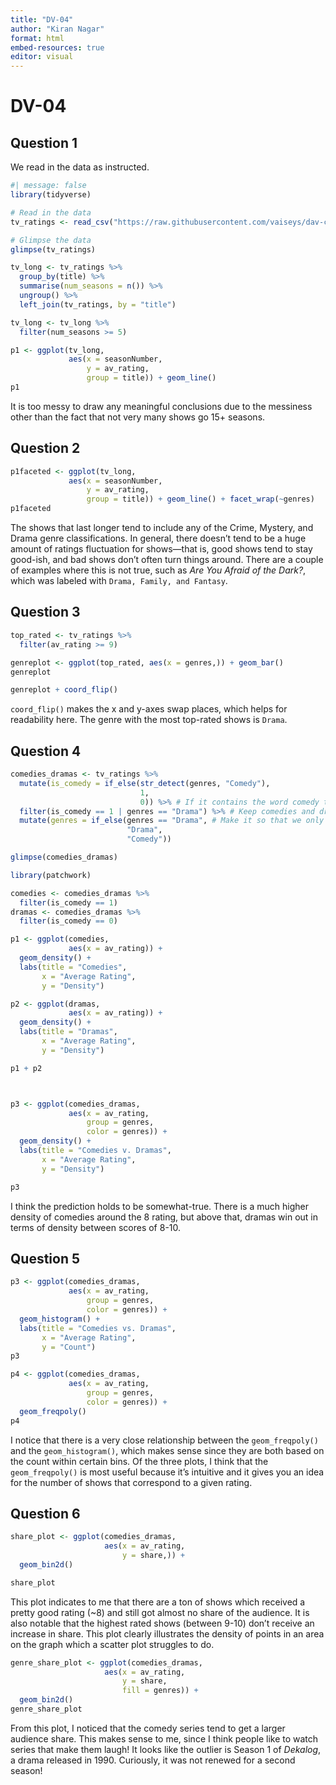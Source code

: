 ```yaml
---
title: "DV-04"
author: "Kiran Nagar"
format: html
embed-resources: true
editor: visual
---
```


# DV-04

## Question 1

We read in the data as instructed.

```r
#| message: false
library(tidyverse)

# Read in the data 
tv_ratings <- read_csv("https://raw.githubusercontent.com/vaiseys/dav-course/main/Data/tv_ratings.csv")

# Glimpse the data 
glimpse(tv_ratings)
```

```r
tv_long <- tv_ratings %>% 
  group_by(title) %>% 
  summarise(num_seasons = n()) %>% 
  ungroup() %>% 
  left_join(tv_ratings, by = "title") 

tv_long <- tv_long %>% 
  filter(num_seasons >= 5)
```

```r
p1 <- ggplot(tv_long,
             aes(x = seasonNumber,
                 y = av_rating,
                 group = title)) + geom_line()
p1
```

It is too messy to draw any meaningful conclusions due to the messiness other than the fact that not very many shows go 15+ seasons.

## Question 2

```r
p1faceted <- ggplot(tv_long,
             aes(x = seasonNumber,
                 y = av_rating,
                 group = title)) + geom_line() + facet_wrap(~genres)
p1faceted
```

The shows that last longer tend to include any of the Crime, Mystery, and Drama genre classifications. In general, there doesn't tend to be a huge amount of ratings fluctuation for shows---that is, good shows tend to stay good-ish, and bad shows don't often turn things around. There are a couple of examples where this is not true, such as *Are You Afraid of the Dark?*, which was labeled with `Drama, Family, and Fantasy`.

## Question 3

```r
top_rated <- tv_ratings %>%
  filter(av_rating >= 9)

genreplot <- ggplot(top_rated, aes(x = genres,)) + geom_bar()
genreplot
```

```r
genreplot + coord_flip()
```

`coord_flip()` makes the x and y-axes swap places, which helps for readability here. The genre with the most top-rated shows is `Drama`.

## Question 4

```r
comedies_dramas <- tv_ratings %>% 
  mutate(is_comedy = if_else(str_detect(genres, "Comedy"), 
                             1, 
                             0)) %>% # If it contains the word comedy then 1, else 0
  filter(is_comedy == 1 | genres == "Drama") %>% # Keep comedies and dramas
  mutate(genres = if_else(genres == "Drama", # Make it so that we only have those two genres
                          "Drama", 
                          "Comedy"))

glimpse(comedies_dramas)
```

```r
library(patchwork)
```

```r
comedies <- comedies_dramas %>%
  filter(is_comedy == 1)
dramas <- comedies_dramas %>% 
  filter(is_comedy == 0)

p1 <- ggplot(comedies,
             aes(x = av_rating)) +
  geom_density() +
  labs(title = "Comedies",
       x = "Average Rating",
       y = "Density")

p2 <- ggplot(dramas,
             aes(x = av_rating)) +
  geom_density() +
  labs(title = "Dramas",
       x = "Average Rating",
       y = "Density")

p1 + p2



p3 <- ggplot(comedies_dramas,
             aes(x = av_rating,
                 group = genres,
                 color = genres)) +
  geom_density() +
  labs(title = "Comedies v. Dramas",
       x = "Average Rating",
       y = "Density")

p3
```

I think the prediction holds to be somewhat-true. There is a much higher density of comedies around the 8 rating, but above that, dramas win out in terms of density between scores of 8-10.

## Question 5

```r
p3 <- ggplot(comedies_dramas,
             aes(x = av_rating,
                 group = genres,
                 color = genres)) +
  geom_histogram() +
  labs(title = "Comedies vs. Dramas",
       x = "Average Rating",
       y = "Count")
p3
```

```r
p4 <- ggplot(comedies_dramas,
             aes(x = av_rating,
                 group = genres,
                 color = genres)) +
  geom_freqpoly()
p4
```

I notice that there is a very close relationship between the `geom_freqpoly()` and the `geom_histogram()`, which makes sense since they are both based on the count within certain bins. Of the three plots, I think that the `geom_freqpoly()` is most useful because it's intuitive and it gives you an idea for the number of shows that correspond to a given rating.

## Question 6

```r
share_plot <- ggplot(comedies_dramas,
                     aes(x = av_rating,
                         y = share,)) +
  geom_bin2d()

share_plot
```

This plot indicates to me that there are a ton of shows which received a pretty good rating (\~8) and still got almost no share of the audience. It is also notable that the highest rated shows (between 9-10) don't receive an increase in share. This plot clearly illustrates the density of points in an area on the graph which a scatter plot struggles to do.

```r
genre_share_plot <- ggplot(comedies_dramas,
                     aes(x = av_rating,
                         y = share,
                         fill = genres)) +
  geom_bin2d()
genre_share_plot
```

From this plot, I noticed that the comedy series tend to get a larger audience share. This makes sense to me, since I think people like to watch series that make them laugh! It looks like the outlier is Season 1 of *Dekalog*, a drama released in 1990. Curiously, it was not renewed for a second season!
